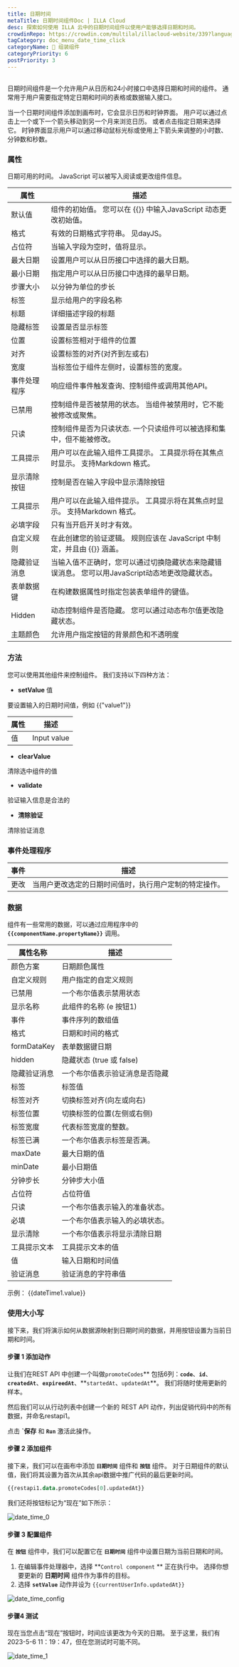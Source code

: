 ```yaml
---
title: 日期时间
metaTitle: 日期时间组件Doc | ILLA Cloud
desc: 探索如何使用 ILLA 云中的日期时间组件以使用户能够选择日期和时间。
crowdinRepo: https://crowdin.com/multilal/illacloud-website/339?languages=zhcn&filter=basic&value=0
tagCategory: doc_menu_date_time_click
categoryName: 🧬 组装组件
categoryPriority: 6
postPriority: 3
---
```


## <h2 hidden>日期是什么？</h2>

日期时间组件是一个允许用户从日历和24小时接口中选择日期和时间的组件。 通常用于用户需要指定特定日期和时间的表格或数据输入接口。

当一个日期时间组件添加到画布时，它会显示日历和时钟界面。 用户可以通过点击上一个或下一个箭头移动到另一个月来浏览日历。 或者点击指定日期来选择它。 时钟界面显示用户可以通过移动鼠标光标或使用上下箭头来调整的小时数、分钟数和秒数。

### 属性

日期可用的时间。 JavaScript 可以被写入阅读或更改组件信息。

| 属性     | 描述                                                    |
| ------ | ----------------------------------------------------- |
| 默认值    | 组件的初始值。 您可以在 {{}} 中输入JavaScript 动态更改初始值。              |
| 格式     | 有效的日期格式字符串。 见dayJS。                                   |
| 占位符    | 当输入字段为空时，值将显示。                                        |
| 最大日期   | 设置用户可以从日历接口中选择的最大日期。                                  |
| 最小日期   | 指定用户可以从日历接口中选择的最早日期。                                  |
| 步骤大小   | 以分钟为单位的步长                                             |
| 标签     | 显示给用户的字段名称                                            |
| 标题     | 详细描述字段的标题                                             |
| 隐藏标签   | 设置是否显示标签                                              |
| 位置     | 设置标签相对于组件的位置                                          |
| 对齐     | 设置标签的对齐(对齐到左或右)                                       |
| 宽度     | 当标签位于组件左侧时，设置标签的宽度。                                   |
| 事件处理程序 | 响应组件事件触发查询、控制组件或调用其他API。                              |
| 已禁用    | 控制组件是否被禁用的状态。 当组件被禁用时，它不能被修改或聚焦。                      |
| 只读     | 控制组件是否为只读状态. 一个只读组件可以被选择和集中，但不能被修改。                   |
| 工具提示   | 用户可以在此输入组件工具提示。 工具提示将在其焦点时显示。 支持Markdown 格式。          |
| 显示清除按钮 | 控制是否在输入字段中显示清除按钮                                      |
| 工具提示   | 用户可以在此输入组件提示。 工具提示将在其焦点时显示。 支持Markdown 格式。            |
| 必填字段   | 只有当开启开关时才有效。                                          |
| 自定义规则  | 在此创建您的验证逻辑。 规则应该在 JavaScript 中制定，并且由 {{}} 涵盖。         |
| 隐藏验证消息 | 当输入值不正确时，您可以通过切换隐藏状态来隐藏错误消息。 您可以用JavaScript动态地更改隐藏状态。 |
| 表单数据键  | 在构建数据属性时指定包装表单组件的键值。                                  |
| Hidden | 动态控制组件是否隐藏。 您可以通过动态布尔值更改隐藏状态。                         |
| 主题颜色   | 允许用户指定按钮的背景颜色和不透明度                                    |

### 方法

您可以使用其他组件来控制组件。 我们支持以下四种方法：

-   **setValue** 值

要设置输入的日期时间值，例如 {{"value1"}}

| 属性 | 描述          |
| -- | ----------- |
| 值  | Input value |

-   **clearValue**

清除选中组件的值 

-   **validate**

验证输入信息是合法的

-   **清除验证**

清除验证消息

### 事件处理程序

| 事件 | 描述                          |
| -- | --------------------------- |
| 更改 | 当用户更改选定的日期时间值时，执行用户定制的特定操作。 |

### 数据

组件有一些常用的数据，可以通过应用程序中的 **`{{componentName.propertyName}}`** 调用。

| 属性名称        | 描述                  |
| ----------- | ------------------- |
| 颜色方案        | 日期颜色属性              |
| 自定义规则       | 用户指定的自定义规则          |
| 已禁用         | 一个布尔值表示禁用状态         |
| 显示名称        | 此组件的名称 (e 按钮1)      |
| 事件          | 事件序列的数组值            |
| 格式          | 日期和时间的格式            |
| formDataKey | 表单数据键日期             |
| hidden      | 隐藏状态 (true 或 false) |
| 隐藏验证消息      | 一个布尔值表示验证消息是否隐藏     |
| 标签          | 标签值                 |
| 标签对齐        | 切换标签对齐(向左或向右)       |
| 标签位置        | 切换标签的位置(左侧或右侧)      |
| 标签宽度        | 代表标签宽度的整数。          |
| 标签已满        | 一个布尔值表示标签是否满。       |
| maxDate     | 最大日期的值              |
| minDate     | 最小日期值               |
| 分钟步长        | 分钟步大小值              |
| 占位符         | 占位符值                |
| 只读          | 一个布尔值表示输入的准备状态。     |
| 必填          | 一个布尔值表示输入的必填状态。     |
| 显示清除        | 一个布尔值表示将显示清除日期      |
| 工具提示文本      | 工具提示文本的值            |
| 值           | 输入日期和时间值            |
| 验证消息        | 验证消息的字符串值           |

示例： {{dateTime1.value}}

### 使用大小写

接下来，我们将演示如何从数据源映射到日期时间的数据，并用按钮设置为当前日期和时间。 

#### 步骤 1 添加动作

让我们在REST API 中创建一个叫做`promoteCodes`** 包括6列：**`code`**、**`id`**、**`createdAt`**、**`expireedAt`**、**`startedAt`、`updatedAt`\*\*。 我们将随时使用更新的样本。 

然后我们可以从行动列表中创建一个新的 REST API 动作，列出促销代码中的所有数据，并命名restapi1。 

点击 **\`保存** 和 **`Run`** 激活此操作。

#### 步骤 2 添加组件

接下来，我们可以在画布中添加 **`日期时间`** 组件和 **`按钮`** 组件。 对于日期组件的默认值，我们将其设置为首次从其余api数据中推广代码的最后更新时间。

```sql
{{restapi1.data.promoteCodes[0].updatedAt}}
```

我们还将按钮标记为“现在”如下所示：

![date_time_0](https://cdn.illacloud.com/official-website/img/docs/date_time_0.png)

#### 步骤 3 配置组件

在 **`按钮`** 组件中，我们可以配置它在 **`日期时间`** 组件中设置日期为当前日期和时间。

1.  在编辑事件处理器中，选择 **`Control component` ** 正在执行中。 选择你想要更新的 **日期时间** 组件作为事件的目标。
2.  选择 **`setValue`** 动作并设为 `{{currentUserInfo.updatedAt}}` 

![date_time_config](https://cdn.illacloud.com/official-website/img/docs/date_time_config.png)

#### 步骤4 测试

现在当您点击“现在”按钮时，时间应该更改为今天的日期。 至于这里，我们有 2023-5-6 11：19：47，但在您测试时可能不同。

![date_time_1](https://cdn.illacloud.com/official-website/img/docs/date_time_1.png)
